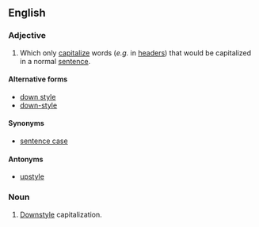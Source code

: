 ==English==

===Adjective===
{{en-adj|-}}

# {{label|en|typography|capitalization}} Which only [[capitalize]] words (''e.g.'' in [[header]]s) that would be capitalized in a normal [[sentence]].

====Alternative forms====
* [[down style]]
* [[down-style]]

====Synonyms====
* [[sentence case]]

====Antonyms====
* [[upstyle]]

===Noun===
{{en-noun|-}}
# {{label|en|typography}} [[#Adjective|Downstyle]] capitalization.